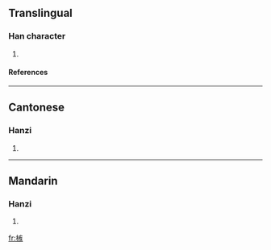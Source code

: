 ==Translingual==
===Han character===
{{Han char|rn=75|rad=木|as=10|sn=14|four=4093<sub>4</sub>|canj=木大人大 (DKOK)}}
# {{defn|Han|sort=木10}}
====References====
{{Han ref|kx=0546.040|dkj=15314|dj=0933.180|hdz=21268.050|uh=69C9|ud=27081|bh=E1FE|bd=57854}}

----
==Cantonese==
===Hanzi===
{{yue-hanzi|jyut=|y=jat6}}
# {{defn|Cantonese}}

----
==Mandarin==
===Hanzi===
{{cmn-hanzi|pin=[[jí]] (ji2)|wg=chi<sup>2</sup>}}
# {{defn|Mandarin}}

[[fr:槉]]